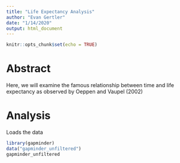 ```yaml
---
title: "Life Expectancy Analysis"
author: "Evan Gertler"
date: "1/14/2020"
output: html_document
---
```


```r
knitr::opts_chunk$set(echo = TRUE)
```

# Abstract
Here, we will examine the famous relationship between time and life expectancy as observed by Oeppen and Vaupel (2002)

# Analysis
Loads the data
```r
library(gapminder)
data("gapminder_unfiltered")
gapminder_unfiltered
```

